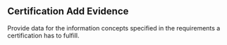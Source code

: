 


## Certification Add Evidence



Provide data for the information concepts specified in the requirements a certification has to fulfill.


